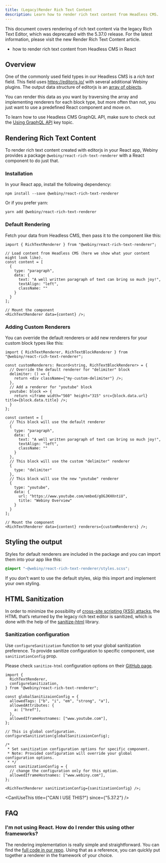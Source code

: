 ```yaml
---
title: (Legacy)Render Rich Text Content
description: Learn how to render rich text content from Headless CMS.
---
```



<Alert type="warning">
  This document covers rendering of rich text content via the legacy Rich Text Editor, which was deprecated with the <Link href={"../../release-notes/5.37.0/changelog"}>5.37.0 release</Link>. For the latest information, please visit the new <Link href={"./render-lexical-rich-text-content"}>Render Rich Text Content</Link> article.
</Alert>

<Alert type="success" title="What you'll learn">

  - how to render rich text content from Headless CMS in React

</Alert>

## Overview

One of the commonly used field types in our Headless CMS is a _rich text_ field. This field uses https://editorjs.io/ with several additional Webiny plugins. The output data structure of editorjs is an [array of objects](https://editorjs.io/saving-data#output-data-format).

You can render this data as you want by traversing the array and implementing renderers for each block type, but more often than not, you just want to use a predefined React component and move on.

<Alert type="info">

  To learn how to use Headless CMS GraphQL API, make sure to check out the [Using GraphQL API](../basics/using-graphql-api) key topic.

</Alert>

## Rendering Rich Text Content

To render rich text content created with editorjs in your React app, Webiny provides a package `@webiny/react-rich-text-renderer` with a React component to do just that.

### Installation

In your React app, install the following dependency:

```
npm install --save @webiny/react-rich-text-renderer
```

Or if you prefer yarn:

```
yarn add @webiny/react-rich-text-renderer
```

### Default Rendering

Fetch your data from Headless CMS, then pass it to the component like this:

```tsx myView.tsx
import { RichTextRenderer } from "@webiny/react-rich-text-renderer";

// Load content from Headless CMS (here we show what your content might look like).
const content = [
  {
    type: "paragraph",
    data: {
      text: "A well written paragraph of text can bring so much joy!",
      textAlign: "left",
      className: ""
    }
  }
];

// Mount the component
<RichTextRenderer data={content} />;
```

### Adding Custom Renderers

You can override the default renderers or add new renderers for your custom block types like this:

```tsx myView.tsx
import { RichTextRenderer, RichTextBlockRenderer } from "@webiny/react-rich-text-renderer";

const customRenderers: Record<string, RichTextBlockRenderer> = {
  // Override the default renderer for "delimiter" block
  delimiter: () => {
    return <div className={"my-custom-delimiter"} />;
  },
  // Add a renderer for "youtube" block
  youtube: block => {
    return <iframe width="560" height="315" src={block.data.url} title={block.data.title} />;
  }
};

const content = [
  // This block will use the default renderer
  {
    type: "paragraph",
    data: {
      text: "A well written paragraph of text can bring so much joy!",
      textAlign: "left",
      className: ""
    }
  },
  // This block will use the custom "delimiter" renderer
  {
    type: "delimiter"
  },
  // This block will use the new "youtube" renderer
  {
    type: "youtube",
    data: {
      url: "https://www.youtube.com/embed/gOGJKHXntiU",
      title: "Webiny Overview"
    }
  }
];

// Mount the component
<RichTextRenderer data={content} renderers={customRenderers} />;
```

## Styling the output

Styles for default renderers are included in the package and you can import them into your app like this:

```scss
@import "~@webiny/react-rich-text-renderer/styles.scss";
```

If you don't want to use the default styles, skip this import and implement your own styling.

## HTML Sanitization

In order to minimize the possibility of [cross-site scripting (XSS) attacks](https://en.wikipedia.org/wiki/Cross-site_scripting), the HTML that’s returned by the legacy rich text editor is sanitized, which is done with the help of the [sanitize-html](https://www.npmjs.com/package/sanitize-html) library.

### Sanitization configuration

Use `configureSanitization` function to set your global sanitization preference.
To provide sanitize configuration to specific component, use `sanitizationConfig` prop.

Please check `sanitize-html` configuration options on their [GitHub page](https://github.com/apostrophecms/sanitize-html).

```tsx myView.tsx
import {
  RichTextRenderer,
  configureSanitization,
} from "@webiny/react-rich-text-renderer";

const globalSanitizaionConfig = {
  allowedTags: ["b", "i", "em", "strong", "a"],
  allowedAttributes: {
    a: ["href"],
  },
  allowedIframeHostnames: ["www.youtube.com"],
};

// This is global configuration.
configureSanitization(globalSanitizaionConfig);

/*
 * Set sanitization configuration options for specific component.
 * Note: Provided configuration will override your global configuration options.
 * */
const sanitizationConfig = {
  // change the configuration only for this option.
  allowedIframeHostnames: ["www.webiny.com"],
};

<RichTextRenderer sanitizationConfig={sanitizationConfig} />;
```

<CanIUseThis title={"CAN I USE THIS?"} since={"5.37.2"} />

## FAQ

### I'm not using React. How do I render this using other frameworks?

The rendering implementation is really simple and straightforward. You can find the [full code in our repo](https://github.com/webiny/webiny-js/blob/next/packages/react-rich-text-renderer/src/index.tsx). Using that as a reference, you can quickly put together a renderer in the framework of your choice.
